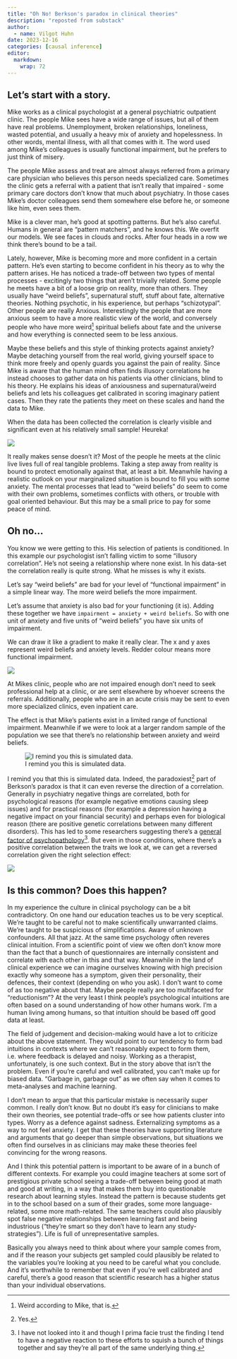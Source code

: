 ```yaml
---
title: "Oh No! Berkson's paradox in clinical theories"
description: "reposted from substack"
author: 
  - name: Vilgot Huhn
date: 2023-12-16
categories: [causal inference]
editor: 
  markdown: 
    wrap: 72
---
```


## Let’s start with a story.

Mike works as a clinical psychologist at a general psychiatric
outpatient clinic. The people Mike sees have a wide range of issues, but
all of them have real problems. Unemployment, broken relationships,
loneliness, wasted potential, and usually a heavy mix of anxiety and
hopelessness. In other words, mental illness, with all that comes with
it. The word used among Mike’s colleagues is usually functional
impairment, but he prefers to just think of misery.

The people Mike assess and treat are almost always referred from a
primary care physician who believes this person needs specialized care.
Sometimes the clinic gets a referral with a patient that isn’t really
that impaired - some primary care doctors don’t know that much about
psychiatry. In those cases Mike’s doctor colleagues send them somewhere
else before he, or someone like him, even sees them.

Mike is a clever man, he’s good at spotting patterns. But he’s also
careful. Humans in general are “pattern matchers”, and he knows this. We
overfit our models. We see faces in clouds and rocks. After four heads
in a row we think there’s bound to be a tail.

Lately, however, Mike is becoming more and more confident in a certain
pattern. He’s even starting to become confident in his theory as to why
the pattern arises. He has noticed a trade-off between two types of
mental processes - excitingly two things that aren’t trivially related.
Some people he meets have a bit of a loose grip on reality, more than
others. They usually have “weird beliefs”, supernatural stuff, stuff
about fate, alternative theories. Nothing psychotic, in his experience,
but perhaps “schizotypal”. Other people are really Anxious.
Interestingly the people that are more anxious seem to have a more
realistic view of the world, and conversely people who have more
weird[^1] spiritual beliefs about fate and the universe and how
everything is connected seem to be less anxious.

[^1]: Weird according to Mike, that is.

Maybe these beliefs and this style of thinking protects against anxiety?
Maybe detaching yourself from the real world, giving yourself space to
think more freely and openly guards you against the pain of reality.
Since Mike is aware that the human mind often finds illusory
correlations he instead chooses to gather data on his patients via other
clinicians, blind to his theory. He explains his ideas of anxiousness
and supernatural/weird beliefs and lets his colleagues get calibrated in
scoring imaginary patient cases. Then they rate the patients they meet
on these scales and hand the data to Mike.

When the data has been collected the correlation is clearly visible and
significant even at his relatively small sample! Heureka!

![](images/Berkson1.png){fig-align="center"}

It really makes sense doesn’t it? Most of the people he meets at the
clinic live lives full of real tangible problems. Taking a step away
from reality is bound to protect emotionally against that, at least a
bit. Meanwhile having a realistic outlook on your marginalized situation
is bound to fill you with some anxiety. The mental processes that lead
to “weird beliefs” do seem to come with their own problems, sometimes
conflicts with others, or trouble with goal oriented behaviour. But this
may be a small price to pay for some peace of mind.

## Oh no… 

You know we were getting to this. His selection of patients is
conditioned. In this example our psychologist isn't falling victim to
some "illusory correlation". He's not seeing a relationship where none
exist. In his data-set the correlation really is quite strong. What he
misses is why it exists.

Let's say "weird beliefs" are bad for your level of “functional
impairment” in a simple linear way. The more weird beliefs the more
impairment.

Let's assume that anxiety is also bad for your functioning (it is).
Adding these together we have `impairment = anxiety + weird beliefs`. So
with one unit of anxiety and five units of “weird beliefs” you have six
units of impairment.

We can draw it like a gradient to make it really clear. The x and y axes
represent weird beliefs and anxiety levels. Redder colour means more
functional impairment.

![](images/Berkson2.png){fig-align="center"}

At Mikes clinic, people who are not impaired enough don’t need to seek
professional help at a clinic, or are sent elsewhere by whoever screens
the referrals. Additionally, people who are in an acute crisis may be
sent to even more specialized clinics, even inpatient care.

The effect is that Mike’s patients exist in a limited range of
functional impairment. Meanwhile if we were to look at a larger random
sample of the population we see that there’s no relationship between
anxiety and weird beliefs.

![I remind you this is simulated
data.](images/Berkson3.png){fig-align="center"}

I remind you that this is simulated data. Indeed, the paradoxiest[^2]
part of Berkson’s paradox is that it can even reverse the direction of a
correlation. Generally in psychiatry negative things are correlated,
both for psychological reasons (for example negative emotions causing
sleep issues) and for practical reasons (for example a depression having
a negative impact on your financial security) and perhaps even for
biological reason (there are positive genetic correlations between many
different disorders). This has led to some researchers suggesting
there’s a [general factor of
psychopathology](https://pmc.ncbi.nlm.nih.gov/articles/PMC4209412/)[^3].
But even in those conditions, where there’s a positive correlation
between the traits we look at, we can get a reversed correlation given
the right selection effect:

[^2]: Yes.

[^3]: I have not looked into it and though I prima facie trust the
    finding I tend to have a negative reaction to these efforts to
    squish a bunch of things together and say they’re all part of the
    same underlying thing.

![](images/Berkson4.png)

## Is this common? Does this happen? 

In my experience the culture in clinical psychology can be a bit
contradictory. On one hand our education teaches us to be very
sceptical. We’re taught to be careful not to make scientifically
unwarranted claims. We’re taught to be suspicious of simplifications.
Aware of unknown confounders. All that jazz. At the same time psychology
often reveres clinical intuition. From a scientific point of view we
often don’t know more than the fact that a bunch of questionnaires are
internally consistent and correlate with each other in this and that
way. Meanwhile in the land of clinical experience we can imagine
ourselves knowing with high precision exactly why someone has a symptom,
given their personality, their defences, their context (depending on who
you ask). I don’t want to come of as too negative about that. Maybe
people really are too multifaceted for “reductionism”? At the very least
I think people’s psychological intuitions are often based on a sound
understanding of how other humans work. I’m a human living among humans,
so that intuition should be based off good data at least.

The field of judgement and decision-making would have a lot to criticize
about the above statement. They would point to our tendency to form bad
intuitions in contexts where we can’t reasonably expect to form them,
i.e. where feedback is delayed and noisy. Working as a therapist,
unfortunately, is one such context. But in the story above that isn’t
the problem. Even if you’re careful and well calibrated, you can’t make
up for biased data. “Garbage in, garbage out” as we often say when it
comes to meta-analyses and machine learning.

I don’t mean to argue that this particular mistake is necessarily super
common. I really don’t know. But no doubt it’s easy for clinicians to
make their own theories, see potential trade-offs or see how patients
cluster into types. Worry as a defence against sadness. Externalizing
symptoms as a way to not feel anxiety. I get that these theories have
supporting literature and arguments that go deeper than simple
observations, but situations we often find ourselves in as clinicians
may make these theories feel convincing for the wrong reasons.

And I think this potential pattern is important to be aware of in a
bunch of different contexts. For example you could imagine teachers at
some sort of prestigious private school seeing a trade-off between being
good at math and good at writing, in a way that makes them buy into
questionable research about learning styles. Instead the pattern is
because students get in to the school based on a sum of their grades,
some more language-related, some more math-related. The same teachers
could also plausibly spot false negative relationships between learning
fast and being industrious (“they’re smart so they don’t have to learn
any study-strategies”). Life is full of unrepresentative samples.

Basically you always need to think about where your sample comes from,
and if the reason your subjects get sampled could plausibly be related
to the variables you’re looking at you need to be careful what you
conclude. And it’s worthwhile to remember that even if you’re well
calibrated and careful, there’s a good reason that scientific research
has a higher status than your individual observations.
